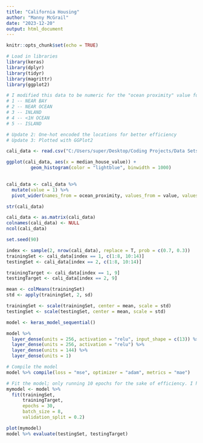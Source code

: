 ---
title: "California Housing"
author: "Manny McGrail"
date: "2023-12-20"
output: html_document
---

```{r setup, include=FALSE}
knitr::opts_chunk$set(echo = TRUE)
```


```{r, warning=FALSE}
# Load in libraries
library(keras)
library(dplyr)
library(tidyr)
library(magrittr)
library(ggplot2)
```


```{r}
# I modified this data to be numeric for the "ocean proximity" value for ease of use.
# 1 -- NEAR BAY
# 2 -- NEAR OCEAN
# 3 -- INLAND
# 4 -- <1H OCEAN
# 5 -- ISLAND

# Update 2: One-hot encoded the locations for better efficiency
# Update 3: Plotted with GGPlot2

cali_data <- read.csv("C:/Users/super/Desktop/Coding Projects/Data Sets/California Housing (Numeric Modification).csv")

ggplot(cali_data, aes(x = median_house_value)) +
         geom_histogram(color = "lightblue", binwidth = 1000)
  
```


```{r}
cali_data <- cali_data %>% 
  mutate(value = 1) %>%
  pivot_wider(names_from = ocean_proximity, values_from = value, values_fill = 0)

str(cali_data)
```


```{r}
cali_data <- as.matrix(cali_data)
colnames(cali_data) <- NULL
ncol(cali_data)
```

```{r}
set.seed(90)

index <- sample(2, nrow(cali_data), replace = T, prob = c(0.7, 0.3))
trainingSet <- cali_data[index == 1, c(1:8, 10:14)]
testingSet <- cali_data[index == 2, c(1:8, 10:14)]

trainingTarget <- cali_data[index == 1, 9]
testingTarget <- cali_data[index == 2, 9]
```


```{r}
mean <- colMeans(trainingSet)
std <- apply(trainingSet, 2, sd)

trainingSet <- scale(trainingSet, center = mean, scale = std)
testingSet <- scale(testingSet, center = mean, scale = std)
```


```{r, warning=FALSE}
model <- keras_model_sequential()

model %>%
  layer_dense(units = 256, activation = "relu", input_shape = c(13)) %>%
  layer_dense(units = 256, activation = "relu") %>%
  layer_dense(units = 144) %>%
  layer_dense(units = 1)
```


```{r, warning=FALSE}
# Compile the model
model %>% compile(loss = "mse", optimizer = "adam", metrics = "mae")
```


```{r, results='hide'}
# Fit the model; only running 10 epochs for the sake of efficiency. I highly encourage you to increase that for accuracy.
mymodel <- model %>%
  fit(trainingSet,
      trainingTarget,
      epochs = 30,
      batch_size = 8,
      validation_split = 0.2)
```

```{r}
plot(mymodel)
model %>% evaluate(testingSet, testingTarget)
```
